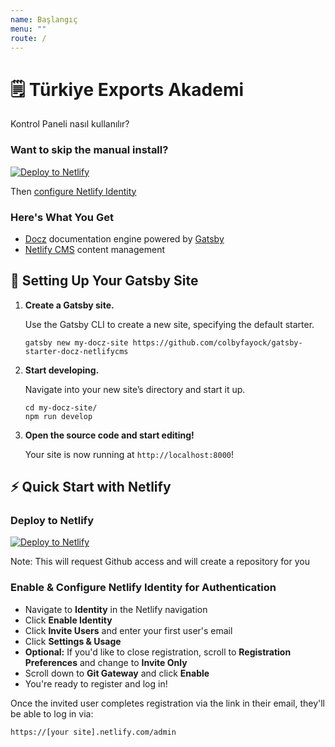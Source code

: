 ```yaml
---
name: Başlangıç
menu: ""
route: /
---
```

# 🗒️ Türkiye Exports Akademi

Kontrol Paneli nasıl kullanılır?

### Want to skip the manual install?

[![Deploy to Netlify](https://www.netlify.com/img/deploy/button.svg)](https://app.netlify.com/start/deploy?repository=https://github.com/colbyfayock/gatsby-starter-docz-netlifycms)

Then [configure Netlify Identity](#user-content-enable--configure-netlify-identity-for-authentication)

### Here's What You Get

* [Docz](https://docz.site) documentation engine powered by [Gatsby](https://www.gatsbyjs.org/)
* [Netlify CMS](https://www.netlifycms.org/) content management

## 🚀 Setting Up Your Gatsby Site

1. **Create a Gatsby site.**

   Use the Gatsby CLI to create a new site, specifying the default starter.

   ```shell
   gatsby new my-docz-site https://github.com/colbyfayock/gatsby-starter-docz-netlifycms
   ```
2. **Start developing.**

   Navigate into your new site’s directory and start it up.

   ```shell
   cd my-docz-site/
   npm run develop
   ```
3. **Open the source code and start editing!**

   Your site is now running at `http://localhost:8000`!

## ⚡ Quick Start with Netlify

### Deploy to Netlify

[![Deploy to Netlify](https://www.netlify.com/img/deploy/button.svg)](https://app.netlify.com/start/deploy?repository=https://github.com/colbyfayock/gatsby-starter-docz-netlifycms)

Note: This will request Github access and will create a repository for you

### Enable & Configure Netlify Identity for Authentication

* Navigate to **Identity** in the Netlify navigation
* Click **Enable Identity**
* Click **Invite Users** and enter your first user's email
* Click **Settings & Usage**
* **Optional:** If you'd like to close registration, scroll to **Registration Preferences** and change to **Invite Only**
* Scroll down to **Git Gateway** and click **Enable**
* You're ready to register and log in!

Once the invited user completes registration via the link in their email, they'll be able to log in via:

`https://[your site].netlify.com/admin`
